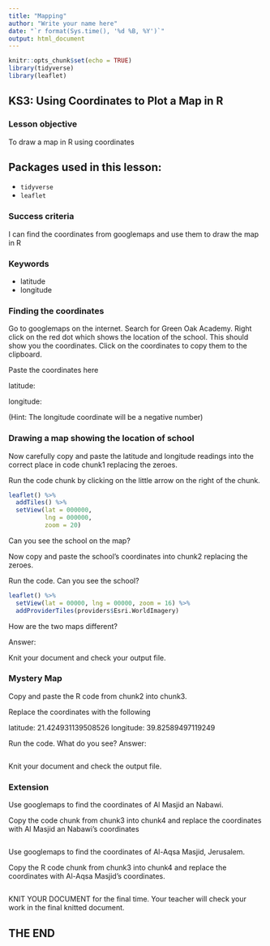 ```yaml
---
title: "Mapping"
author: "Write your name here"
date: "`r format(Sys.time(), '%d %B, %Y')`"
output: html_document
---
```


```r
knitr::opts_chunk$set(echo = TRUE)
library(tidyverse)
library(leaflet)

```

## KS3: Using Coordinates to Plot a Map in R

### Lesson objective

To draw a map in R using coordinates

## Packages used in this lesson:

- `tidyverse`
- `leaflet`

### Success criteria

I can find the coordinates from googlemaps and use them to draw the map in R

### Keywords

* latitude
* longitude

### Finding the coordinates

Go to googlemaps on the internet.  Search for Green Oak Academy. Right click on the red dot which shows the location of the school.  This should show you the coordinates.  Click on the coordinates to copy them to the clipboard. 

Paste the coordinates here

latitude:

longitude:

(Hint:  The longitude coordinate will be a negative number)

### Drawing a map showing the location of school

Now carefully copy and paste the latitude and longitude readings into the correct place in code chunk1 replacing the zeroes.

Run the code chunk by clicking on the little arrow on the right of the chunk.


```r
leaflet() %>%
  addTiles() %>%
  setView(lat = 000000, 
          lng = 000000,  
          zoom = 20)
```

Can you see the school on the map?  

Now copy and paste the school's coordinates into chunk2 replacing the zeroes.

Run the code.  Can you see the school? 

```r
leaflet() %>%
  setView(lat = 00000, lng = 00000, zoom = 16) %>%
  addProviderTiles(providers$Esri.WorldImagery)
```

How are the two maps different?

Answer:

Knit your document and check your output file.


### Mystery Map

Copy and paste the R code from chunk2 into chunk3.

Replace the coordinates with the following

latitude: 21.424931139508526
longitude: 39.82589497119249


Run the code.  What do you see?  Answer:

```r

```

Knit your document and check the output file.


### Extension

Use googlemaps to find the coordinates of Al Masjid an Nabawi.

Copy the code chunk from chunk3 into chunk4 and replace the coordinates with Al Masjid an Nabawi's coordinates

```r

```

Use googlemaps to find the coordinates of Al-Aqsa Masjid, Jerusalem.

Copy the R code chunk from chunk3 into chunk4 and replace the coordinates with Al-Aqsa Masjid's coordinates.



```r

```


KNIT YOUR DOCUMENT for the final time.  Your teacher will check your work in the final knitted document.

## THE END
